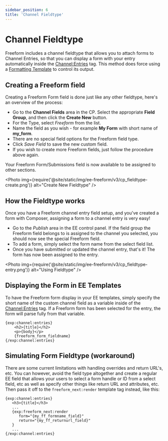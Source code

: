 ```yaml
---
sidebar_position: 6
title: 'Channel Fieldtype'
---
```



# Channel Fieldtype

Freeform includes a channel fieldtype that allows you to attach forms to Channel Entries, so that you can display a form with your entry automatically inside the [Channel:Entries](https://docs.expressionengine.com/v7/channel/channel_entries.html) tag. This method does force using a [Formatting Template](../guides/templating/formatting-templates.mdx) to control its output.

## Creating a Freeform field

Creating a Freeform Form field is done just like any other fieldtype, here's an overview of the process:

- Go to the **Channel Fields** area in the CP. Select the appropriate **Field Group**, and then click the **Create New** button.
- For the Type, select _Freeform_ from the list.
- Name the field as you wish - for example **My Form** with short name of **my_form**.
- There are no special field options for the Freeform field type.
- Click _Save Field_ to save the new custom field.
- If you wish to create more Freeform fields, just follow the procedure above again.

Your Freeform Form/Submissions field is now available to be assigned to other sections.

<Photo
  img={require('@site/static/img/ee-freeform/v3/cp_fieldtype-create.png')}
  alt="Create New Fieldtype"
/>

## How the Fieldtype works

Once you have a Freeform channel entry field setup, and you've created a form with Composer, assigning a form to a channel entry is very easy!

- Go to the _Publish_ area in the EE control panel. If the field group the Freeform field belongs to is assigned to the channel you selected, you should now see the special Freeform field.
- To add a form, simply select the form name from the select field list.
- Once you have submitted or updated the channel entry, that's it! The form has now been assigned to the entry.

<Photo
  img={require('@site/static/img/ee-freeform/v3/cp_fieldtype-entry.png')}
  alt="Using Fieldtype"
/>

## Displaying the Form in EE Templates

To have the Freeform form display in your EE templates, simply specify the short name of the custom channel field as a variable inside of the [Channel:Entries](https://docs.expressionengine.com/v7/channel/channel_entries.html) tag. If a Freeform form has been selected for the entry, the form will parse fully from that variable.

```html{4}
{exp:channel:entries}
    <h2>{title}</h2>
    <p>{body}</p>
    {freeform_form_fieldname}
{/exp:channel:entries}
```

## Simulating Form Fieldtype (workaround)

There are some current limitations with handling overrides and return URL's, etc. You can however, avoid the field type altogether and create a regular EE field that allows your users to select a form handle or ID from a select field, etc as well as specify other things like return URL and attributes, etc. Then pass it off to the `freeform_next:render` template tag instead, like this:

```html{4-7}
{exp:channel:entries}
   <h3>{title}</h3>
   ...
   {exp:freeform_next:render
      form="{my_ff_formname_field}"
      return="{my_ff_returnurl_field}"
   }
   ...
{/exp:channel:entries}
```
